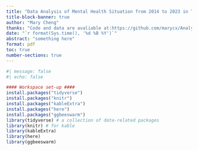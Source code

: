 ```yaml
---
title: "Data Analysis of Mental Health Situation from 2014 to 2023 in Toronto"
title-block-banner: true
author: "Mary Cheng"
thanks: "Code and data are avaliable at:https://github.com/marycx/Analysis-of-Mental-Health-Situation-from-2014-to-2023-in-Toronto.git"
date: "`r format(Sys.time(), '%d %B %Y')`"
abstract: "something here"
format: pdf
toc: true
number-sections: true
---
```


```r
#| message: false
#| echo: false

#### Workspace set-up ####
install.packages("tidyverse")
install.packages("knitr")
install.packages("kableExtra")
install.packages("here")
install.packages("ggbeeswarm")
library(tidyverse) # a collection of data-related packages
library(knitr) # for kable
library(kableExtra)
library(here)
library(ggbeeswarm)
```

## 
